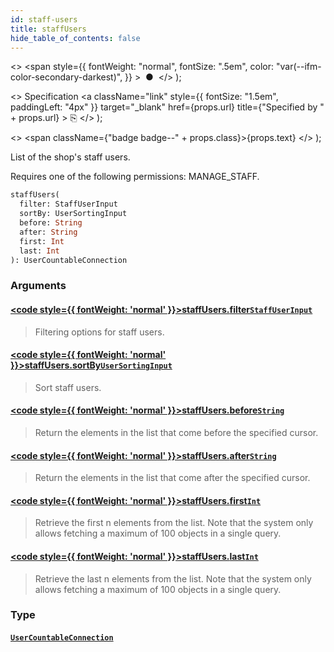 ```yaml
---
id: staff-users
title: staffUsers
hide_table_of_contents: false
---
```


  <>
    <span
      style={{
        fontWeight: "normal",
        fontSize: ".5em",
        color: "var(--ifm-color-secondary-darkest)",
      }}
    >
      &nbsp;●&nbsp;
    </span>
  </>
);

  <>
    Specification
    <a
      className="link"
      style={{ fontSize: "1.5em", paddingLeft: "4px" }}
      target="\_blank"
      href={props.url}
      title={"Specified by " + props.url}
    >
      ⎘
    </a>
  </>
);

  <>
    <span className={"badge badge--" + props.class}>{props.text}</span>
  </>
);

List of the shop's staff users.

Requires one of the following permissions: MANAGE_STAFF.

```graphql
staffUsers(
  filter: StaffUserInput
  sortBy: UserSortingInput
  before: String
  after: String
  first: Int
  last: Int
): UserCountableConnection
```

### Arguments

#### [<code style={{ fontWeight: 'normal' }}>staffUsers.<b>filter</b></code>](#)<Bullet />[`StaffUserInput`](../../../storefront/users/inputs/staff-user-input) <Badge class="secondary" text="input"/>

> Filtering options for staff users.

#### [<code style={{ fontWeight: 'normal' }}>staffUsers.<b>sortBy</b></code>](#)<Bullet />[`UserSortingInput`](../../../storefront/users/inputs/user-sorting-input) <Badge class="secondary" text="input"/>

> Sort staff users.

#### [<code style={{ fontWeight: 'normal' }}>staffUsers.<b>before</b></code>](#)<Bullet />[`String`](../../../storefront/miscellaneous/scalars/string) <Badge class="secondary" text="scalar"/>

> Return the elements in the list that come before the specified cursor.

#### [<code style={{ fontWeight: 'normal' }}>staffUsers.<b>after</b></code>](#)<Bullet />[`String`](../../../storefront/miscellaneous/scalars/string) <Badge class="secondary" text="scalar"/>

> Return the elements in the list that come after the specified cursor.

#### [<code style={{ fontWeight: 'normal' }}>staffUsers.<b>first</b></code>](#)<Bullet />[`Int`](../../../storefront/miscellaneous/scalars/int) <Badge class="secondary" text="scalar"/>

> Retrieve the first n elements from the list. Note that the system only allows fetching a maximum of 100 objects in a single query.

#### [<code style={{ fontWeight: 'normal' }}>staffUsers.<b>last</b></code>](#)<Bullet />[`Int`](../../../storefront/miscellaneous/scalars/int) <Badge class="secondary" text="scalar"/>

> Retrieve the last n elements from the list. Note that the system only allows fetching a maximum of 100 objects in a single query.

### Type

#### [`UserCountableConnection`](../../../storefront/users/objects/user-countable-connection) <Badge class="secondary" text="object"/>

>

